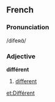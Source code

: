 ==French==
===Pronunciation===
/difeʀɑ̃/
===Adjective===
'''différent'''
# [[different]]

[[et:Différent]]